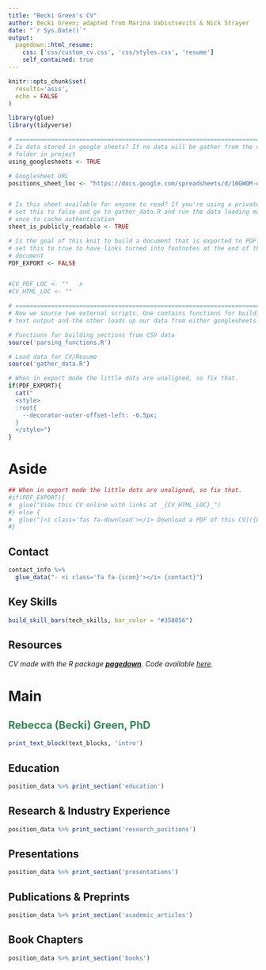 ```yaml
---
title: "Becki Green's CV"
author: Becki Green; adapted from Marina Vabistsevits & Nick Strayer
date: "`r Sys.Date()`"
output:
  pagedown::html_resume:
    css: ['css/custom_cv.css', 'css/styles.css', 'resume']
    self_contained: true
---
```


```r
knitr::opts_chunk$set(
  results='asis', 
  echo = FALSE
)

library(glue)
library(tidyverse)

# ======================================================================
# Is data stored in google sheets? If no data will be gather from the csvs/
# folder in project
using_googlesheets <- TRUE

# Googlesheet URL
positions_sheet_loc <- "https://docs.google.com/spreadsheets/d/10GWOM-ou86AlEno0mUQSQbt-BU9Lt1XN51tuZ2JKuV4/edit?usp=sharing"


# Is this sheet available for anyone to read? If you're using a private sheet
# set this to false and go to gather_data.R and run the data loading manually
# once to cache authentication
sheet_is_publicly_readable <- TRUE

# Is the goal of this knit to build a document that is exported to PDF? If so
# set this to true to have links turned into footnotes at the end of the
# document
PDF_EXPORT <- FALSE


#CV_PDF_LOC <- ""   x
#CV_HTML_LOC <- ""

# ======================================================================
# Now we source two external scripts. One contains functions for building the
# text output and the other loads up our data from either googlesheets or csvs

# Functions for building sections from CSV data
source('parsing_functions.R') 

# Load data for CV/Resume
source('gather_data.R')
```



```r
# When in export mode the little dots are unaligned, so fix that. 
if(PDF_EXPORT){
  cat("
  <style>
  :root{
    --decorator-outer-offset-left: -6.5px;
  }
  </style>")
}
```


Aside
================================================================================


<!---![logo](logo.png){width=100%}--->

```r
## When in export mode the little dots are unaligned, so fix that. 
#if(PDF_EXPORT){
#  glue("View this CV online with links at _{CV_HTML_LOC}_")
#} else {
#  glue("[<i class='fas fa-download'></i> Download a PDF of this CV]({CV_PDF_LOC})")
#}
```

Contact {#contact}
--------------------------------------------------------------------------------

```r
contact_info %>% 
  glue_data("- <i class='fa fa-{icon}'></i> {contact}")
```



Key Skills {#key_skills}
--------------------------------------------------------------------------------

```r
build_skill_bars(tech_skills, bar_color = "#358856")
```


Resources
--------------------------------------------------------------------------------
*CV made with the R package [**pagedown**](https://github.com/rstudio/pagedown).* 
*Code available [here](https://github.com/beckigreen/cv).*


Main
================================================================================
<span style="color:#358856">Rebecca (Becki) Green, PhD</span><br> {#title}
--------------------------------------------------------------------------------

```r
print_text_block(text_blocks, 'intro')
```

Education {data-icon=graduation-cap data-concise=true}
--------------------------------------------------------------------------------

```r
position_data %>% print_section('education')
```


Research & Industry Experience {data-icon=laptop}
--------------------------------------------------------------------------------

```r
position_data %>% print_section('research_positions')
```


Presentations {data-icon=comments}
--------------------------------------------------------------------------------

```r
position_data %>% print_section('presentations')
```


Publications & Preprints {data-icon=book}
--------------------------------------------------------------------------------

```r
position_data %>% print_section('academic_articles')
```

Book Chapters {data-icon=book}
--------------------------------------------------------------------------------

```r
position_data %>% print_section('books')
```



